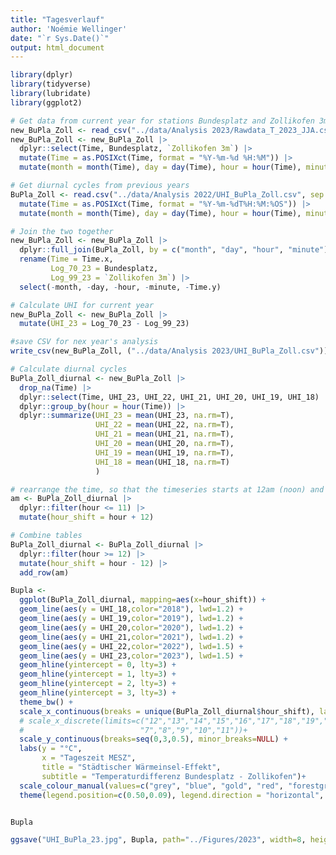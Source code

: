 ```yaml
---
title: "Tagesverlauf"
author: 'Noémie Wellinger'
date: "`r Sys.Date()`"
output: html_document
---
```



```r
library(dplyr)
library(tidyverse)
library(lubridate)
library(ggplot2)
```


```r
# Get data from current year for stations Bundesplatz and Zollikofen 3m
new_BuPla_Zoll <- read_csv("../data/Analysis 2023/Rawdata_T_2023_JJA.csv")
new_BuPla_Zoll <- new_BuPla_Zoll |> 
  dplyr::select(Time, Bundesplatz, `Zollikofen 3m`) |>
  mutate(Time = as.POSIXct(Time, format = "%Y-%m-%d %H:%M")) |>
  mutate(month = month(Time), day = day(Time), hour = hour(Time), minute = minute(Time)) 

# Get diurnal cycles from previous years
BuPla_Zoll <- read.csv("../data/Analysis 2022/UHI_BuPla_Zoll.csv", sep = ",", dec = ".") |>
  mutate(Time = as.POSIXct(Time, format = "%Y-%m-%dT%H:%M:%OS")) |>
  mutate(month = month(Time), day = day(Time), hour = hour(Time), minute = minute(Time))

# Join the two together
new_BuPla_Zoll <- new_BuPla_Zoll |>
  dplyr::full_join(BuPla_Zoll, by = c("month", "day", "hour", "minute")) |>
  rename(Time = Time.x,
         Log_70_23 = Bundesplatz,
         Log_99_23 = `Zollikofen 3m`) |>
  select(-month, -day, -hour, -minute, -Time.y)

# Calculate UHI for current year
new_BuPla_Zoll <- new_BuPla_Zoll |>
  mutate(UHI_23 = Log_70_23 - Log_99_23)

#save CSV for nex year's analysis
write_csv(new_BuPla_Zoll, ("../data/Analysis 2023/UHI_BuPla_Zoll.csv"))
```


```r
# Calculate diurnal cycles
BuPla_Zoll_diurnal <- new_BuPla_Zoll |>
  drop_na(Time) |>
  dplyr::select(Time, UHI_23, UHI_22, UHI_21, UHI_20, UHI_19, UHI_18) |>
  dplyr::group_by(hour = hour(Time)) |>
  dplyr::summarize(UHI_23 = mean(UHI_23, na.rm=T),
                   UHI_22 = mean(UHI_22, na.rm=T),
                   UHI_21 = mean(UHI_21, na.rm=T),
                   UHI_20 = mean(UHI_20, na.rm=T),
                   UHI_19 = mean(UHI_19, na.rm=T),
                   UHI_18 = mean(UHI_18, na.rm=T)
                   )

# rearrange the time, so that the timeseries starts at 12am (noon) and midnight is in the middle
am <- BuPla_Zoll_diurnal |>
  dplyr::filter(hour <= 11) |>
  mutate(hour_shift = hour + 12)

# Combine tables
BuPla_Zoll_diurnal <- BuPla_Zoll_diurnal |>
  dplyr::filter(hour >= 12) |>
  mutate(hour_shift = hour - 12) |>
  add_row(am)
```


```r
Bupla <-
  ggplot(BuPla_Zoll_diurnal, mapping=aes(x=hour_shift)) +
  geom_line(aes(y = UHI_18,color="2018"), lwd=1.2) +
  geom_line(aes(y = UHI_19,color="2019"), lwd=1.2) +
  geom_line(aes(y = UHI_20,color="2020"), lwd=1.2) +
  geom_line(aes(y = UHI_21,color="2021"), lwd=1.2) +
  geom_line(aes(y = UHI_22,color="2022"), lwd=1.5) +
  geom_line(aes(y = UHI_23,color="2023"), lwd=1.5) +
  geom_hline(yintercept = 0, lty=3) +
  geom_hline(yintercept = 1, lty=3) +
  geom_hline(yintercept = 2, lty=3) +
  geom_hline(yintercept = 3, lty=3) +
  theme_bw() +
  scale_x_continuous(breaks = unique(BuPla_Zoll_diurnal$hour_shift), labels = BuPla_Zoll_diurnal$hour, minor_breaks=NULL) +
  # scale_x_discrete(limits=c("12","13","14","15","16","17","18","19","20","21","22","23","0","1","2","3","4","5","6",
  #                          "7","8","9","10","11"))+
  scale_y_continuous(breaks=seq(0,3,0.5), minor_breaks=NULL) +
  labs(y = "°C",
       x = "Tageszeit MESZ",
       title = "Städtischer Wärmeinsel-Effekt",
       subtitle = "Temperaturdifferenz Bundesplatz - Zollikofen")+
  scale_colour_manual(values=c("grey", "blue", "gold", "red", "forestgreen", "black"), breaks=c("2018", "2019", "2020", "2021", "2022", "2023"), name="") +
  theme(legend.position=c(0.50,0.09), legend.direction = "horizontal", legend.background=element_rect(fill="white", color="black"))


Bupla
```

```r
ggsave("UHI_BuPla_23.jpg", Bupla, path="../Figures/2023", width=8, height=7)
```
